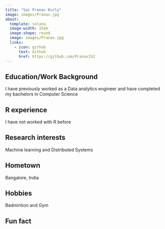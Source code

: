 ```yaml
---
title: "Sai Pranav Kurly"
image: images/Pranav.jpg
about:
  template: solana
  image-width: 15em
  image-shape: round
  image: images/Pranav.jpg
  links:
    - icon: github
      text: Github
      href: https://github.com/Pranav152
---
```


## Education/Work Background
I have previously worked as a Data analytics engineer and have completed my bachelors in Computer Science

## R experience
I have not worked with R before

## Research interests
Machine learning and Distributed Systems

## Hometown
Bangalore, India

## Hobbies
Badmintion and Gym

## Fun fact
